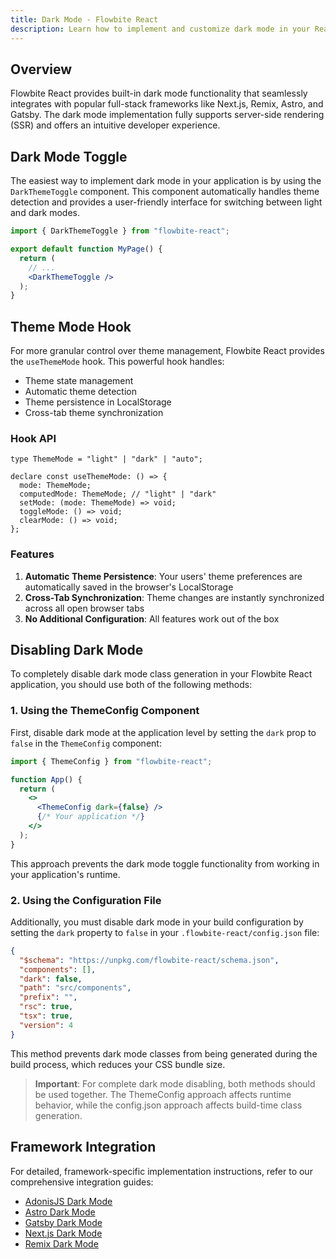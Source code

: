 ```yaml
---
title: Dark Mode - Flowbite React
description: Learn how to implement and customize dark mode in your React application using Flowbite and Tailwind CSS. Includes step-by-step instructions for theme switching, SSR support, and framework-specific integrations.
---
```


## Overview

Flowbite React provides built-in dark mode functionality that seamlessly integrates with popular full-stack frameworks like Next.js, Remix, Astro, and Gatsby. The dark mode implementation fully supports server-side rendering (SSR) and offers an intuitive developer experience.

## Dark Mode Toggle

The easiest way to implement dark mode in your application is by using the `DarkThemeToggle` component. This component automatically handles theme detection and provides a user-friendly interface for switching between light and dark modes.

```jsx
import { DarkThemeToggle } from "flowbite-react";

export default function MyPage() {
  return (
    // ...
    <DarkThemeToggle />
  );
}
```

## Theme Mode Hook

For more granular control over theme management, Flowbite React provides the `useThemeMode` hook. This powerful hook handles:

- Theme state management
- Automatic theme detection
- Theme persistence in LocalStorage
- Cross-tab theme synchronization

### Hook API

```tsx
type ThemeMode = "light" | "dark" | "auto";

declare const useThemeMode: () => {
  mode: ThemeMode;
  computedMode: ThemeMode; // "light" | "dark"
  setMode: (mode: ThemeMode) => void;
  toggleMode: () => void;
  clearMode: () => void;
};
```

### Features

1. **Automatic Theme Persistence**: Your users' theme preferences are automatically saved in the browser's LocalStorage
2. **Cross-Tab Synchronization**: Theme changes are instantly synchronized across all open browser tabs
3. **No Additional Configuration**: All features work out of the box

## Disabling Dark Mode

To completely disable dark mode class generation in your Flowbite React application, you should use both of the following methods:

### 1. Using the ThemeConfig Component

First, disable dark mode at the application level by setting the `dark` prop to `false` in the `ThemeConfig` component:

```jsx
import { ThemeConfig } from "flowbite-react";

function App() {
  return (
    <>
      <ThemeConfig dark={false} />
      {/* Your application */}
    </>
  );
}
```

This approach prevents the dark mode toggle functionality from working in your application's runtime.

### 2. Using the Configuration File

Additionally, you must disable dark mode in your build configuration by setting the `dark` property to `false` in your `.flowbite-react/config.json` file:

```json {4}
{
  "$schema": "https://unpkg.com/flowbite-react/schema.json",
  "components": [],
  "dark": false,
  "path": "src/components",
  "prefix": "",
  "rsc": true,
  "tsx": true,
  "version": 4
}
```

This method prevents dark mode classes from being generated during the build process, which reduces your CSS bundle size.

> **Important**: For complete dark mode disabling, both methods should be used together. The ThemeConfig approach affects runtime behavior, while the config.json approach affects build-time class generation.

## Framework Integration

For detailed, framework-specific implementation instructions, refer to our comprehensive integration guides:

- [AdonisJS Dark Mode](/docs/guides/adonisjs#dark-mode)
- [Astro Dark Mode](/docs/guides/astro#dark-mode)
- [Gatsby Dark Mode](/docs/guides/gatsby#dark-mode)
- [Next.js Dark Mode](/docs/guides/nextjs#dark-mode)
- [Remix Dark Mode](/docs/guides/remix#dark-mode)

